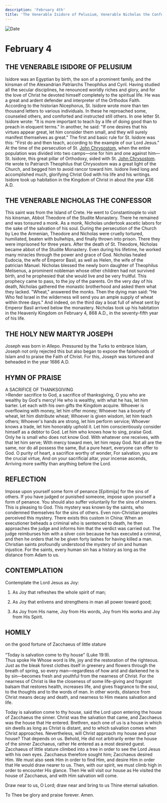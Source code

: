 ```yaml
---
description: 'February 4th'
title: 'The Venerable Isidore of Pelusium, Venerable Nicholas the Confessor, Holy New Martyr Joseph'
---
```


<CustomPaginator />
<RunningHead />

<Image src="/title-imprint.png" height={68} width={50} alt="Date" className="title-imprint"/>

# <div id="date">February <Image className="four-dot" src="/four-dot.png" height={15} width={15} alt="" />4</div>

## THE VENERABLE ISIDORE OF PELUSIUM

Isidore was an Egyptian by birth, the son of a prominent family, and the kinsman of the Alexandrian Patriarchs Theophilus and Cyril. Having studied all the secular disciplines, he renounced worldly riches and glory, and for the love of Christ he devoted himself completely to the spiritual life. He was a great and ardent defender and interpreter of the Orthodox Faith. According to the historian Nicephorus, St. Isidore wrote more than ten thousand letters to various individuals. In these he reproached some, counseled others, and comforted and instructed still others. In one letter St. Isidore wrote: "It is more important to teach by a life of doing good than to preach in eloquent terms." In another, he said: "If one desires that his virtues appear great, let him consider them small, and they will surely manifest themselves as great." The first and basic rule for St. Isidore was this: "First do and then teach, according to the example of our Lord Jesus." At the time of the persecution of St. [John Chrysostom](/november/13th), when the entire population was divided into two camps—one for him and one against him—St. Isidore, this great pillar of Orthodoxy, sided with St. [John Chrysostom](/november/13th). He wrote to Patriarch Theophilus that Chrysostom was a great light of the Church, and begged him to avoid rancor toward him. Isidore lived long and accomplished much, glorifying Christ God with his life and his writings. Isidore took up habitation in the Kingdom of Christ in about the year 436 A.D.

## THE VENERABLE NICHOLAS THE CONFESSOR

This saint was from the Island of Crete. He went to Constantinople to visit his kinsman, Abbot Theodore of the Studite Monastery. There he remained and was tonsured a monk. As a monk, Nicholas undertook ascetic labors for the sake of the salvation of his soul. During the persecution of the Church by Leo the Armenian, Theodore and Nicholas were cruelly tortured, humiliated, beaten with bullwhips, and finally thrown into prison. There they were imprisoned for three years. After the death of St. Theodore, Nicholas became abbot of the Studite Monastery. Even during his lifetime, he worked many miracles through the power and grace of God. Nicholas healed Eudocia, the wife of Emperor Basil, as well as Helen, the wife of the patrician Manuel. Nicholas blessed the newly born daughter of Theophilus Melisenus, a prominent nobleman whose other children had not survived birth, and he prophesied that she would live and be very fruitful. This prophecy came to pass, to the joy of the parents. On the very day of his death, Nicholas gathered the monastic brotherhood and asked them what they lacked. "Wheat," answered the monks. Then the dying man said: "He Who fed Israel in the wilderness will send you an ample supply of wheat within three days." And indeed, on the third day a boat full of wheat sent by Emperor Basil arrived below the monastery. Nicholas took up his habitation in the Heavenly Kingdom on February 4, 868 A.D., in the seventy-fifth year of his life.

## THE HOLY NEW MARTYR JOSEPH

Joseph was born in Allepo. Pressured by the Turks to embrace Islam, Joseph not only rejected this but also began to expose the falsehoods of Islam and to praise the Faith of Christ. For this, Joseph was tortured and beheaded in the year 1686 A.D.


## HYMN OF PRAISE
<div style={{textAlign:'center', color:'crimson', fontWeight:'bold'}}>
A SACRIFICE OF THANKSGIVING
</div>
>Render sacrifice to God, a sacrifice of thanksgiving,  
O you who are wealthy by God's mercy!  
He who is wealthy, with what he has, let him barter.  
Let each with his own gifts the Kingdom acquire.  
Whoever is overflowing with money, let him offer money;  
Whoever has a bounty of wheat, let him distribute wheat;  
Whoever is given wisdom, let him teach others;  
Whoever's hands are strong, let him perform service;  
Whoever knows a trade, let him honorably uphold it.  
Let him conscientiously consider himself as a debtor to God.  
Let him who knows how to sing, praise God.  
Only he is small who does not know God.  
With whatever one receives, with that let him serve;  
With mercy toward men, let him repay God.  
Not all are the same, nor do all possess the same,  
But a pure heart, everyone can offer to God.  
O purity of heart, a sacrifice worthy of wonder,  
For salvation, you are the crucial virtue,  
And on your sacrificial altar, your incense ascends,  
Arriving more swiftly than anything before the Lord.  


## REFLECTION

Impose upon yourself some form of penance [Epitimija] for the sins of others. If you have judged or punished someone, impose upon yourself a form of penance. You should also suffer voluntarily for the sins of sinners. This is pleasing to God. This mystery was known by the saints, who condemned themselves for the sins of others. Even non-Christian peoples perceived this mystery. There exists this custom in China: When an executioner beheads a criminal who is sentenced to death, he then approaches the judge and informs him that the verdict was carried out. The judge reimburses him with a silver coin because he has executed a criminal, and then he orders that he be given forty lashes for having killed a man. Christian saints profoundly understood the mystery of sin and human injustice. For the saints, every human sin has a history as long as the distance from Adam to us.
 

## CONTEMPLATION

Contemplate the Lord Jesus as Joy:

1. As Joy that refreshes the whole spirit of man;

2. As Joy that enlivens and strengthens in man all power toward good;

3. As Joy from His name, Joy from His words, Joy from His works and Joy from His Spirit.



## HOMILY
<div style={{textAlign:'center', color:'crimson', fontWeight:'bold'}}>
on the good fortune of Zacchaeus of little stature
</div><br /><div style={{textAlign:'right'}}>
“Today is salvation come to thy house" (Luke 19:9).
</div>
Thus spoke He Whose word is life, joy and the restoration of the righteous. Just as the bleak forest clothes itself in greenery and flowers through the breath of spring, so every man—regardless of how arid and darkened he is by sin—becomes fresh and youthful from the nearness of Christ. For the nearness of Christ is like the closeness of some life-giving and fragrant balsam that restores health, increases life, and gives fragrance to the soul, to the thoughts and to the words of man. In other words, distance from Christ means decay and death, and nearness to Him means salvation and life.

Today is salvation come to thy house, said the Lord upon entering the house of Zacchaeus the sinner. Christ was the salvation that came, and Zacchaeus was the house that He entered. Brethren, each one of us is a house in which sin dwells as long as Christ is distant, and to which salvation comes when Christ approaches. Nevertheless, will Christ approach my house and your house? That depends on us. Behold, He did not arbitrarily enter the house of the sinner Zacchaeus, rather He entered as a most desired guest. Zacchaeus of little stature climbed into a tree in order to see the Lord Jesus with his own eyes. Zacchaeus therefore sought him; Zacchaeus desired Him. We must also seek Him in order to find Him, and desire Him in order that He would draw nearer to us. Then, with our spirit, we must climb high in order to encounter His glance. Then He will visit our house as He visited the house of Zacchaeus, and with Him salvation will come.

Draw near to us, O Lord; draw near and bring to us Thine eternal salvation.

To Thee be glory and praise forever. Amen.